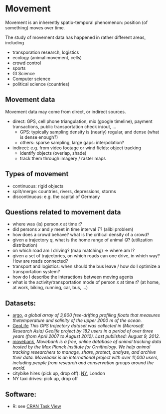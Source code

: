 # Movement

Movement is an inherently spatio-temporal phenomenon: position
(of something) moves over time.

The study of movement data has happened in rather different areas, including

* transporation research, logistics
* ecology (animal movement, cells)
* crowd control
* sports
* GI Science
* Computer science
* political science (countries)

## Movement data

Movement data may come from direct, or indirect sources.

* direct: GPS, cell phone triangulation, mix (google timeline), payment transactions, public transportation check in/out, ...
   - GPS: typically sampling density is (nearly) regular, and dense (what is dense enough?)
   - others: sparse sampling, large gaps: interpolation?
* indirect: e.g. from video footage or wind fields: object tracking
   - identify objects (overlap, shade)
   - track them through imagery / raster maps

## Types of movement

* continuous: rigid objects
* split/merge: countries, rivers, depressions, storms
* discontinuous: e.g. the capital of Germany

## Questions related to movement data

* where was (is) person $x$ at time $t$?
* did persons $x$ and $y$ meet in time interval $T$? (alibi problem)
* how does a crowd behave? what is the critical density of a crowd?
* given a trajectory $q$, what is the home range of animal $Q$? (utilization distribution)
* on which road am I driving? (map matching) $\Rightarrow$ where am I?
* given a set of trajectories, on which roads can one drive, in which way? How are roads connected?
* transport and logistics: when should the bus leave / how do I optimize a transportation system?
* how do I describe the interactions between moving agents
* what is the activity/transportation mode of person $x$ at time $t$? (at home, at work, biking, running, car, bus, ...)


## Datasets:

* [argo](http://www-argo.ucsd.edu/index.html), _a global array of 3,800 free-drifting profiling floats that measures thetemperature and salinity of the upper 2000 m of the ocean._
* [GeoLife](https://www.microsoft.com/en-us/download/details.aspx?id=52367) _This GPS trajectory dataset was collected in (Microsoft Research Asia) Geolife project by 182 users in a period of over three years (from April 2007 to August 2012). Last published: August 9, 2012._
* [movebank](https://www.movebank.org/), _Movebank is a free, online database of animal tracking data hosted by the Max Planck Institute for Ornithology. We help animal tracking researchers to manage, share, protect, analyze, and archive their data. Movebank is an international project with over 11,000 users, including people from research and conservation groups around the world._
* citybike hires (pick up, drop off): [NY](https://www.citibikenyc.com/system-data), London
* NY taxi drives: pick up, drop off

## Software:

* R: see [CRAN Task View](https://cran.r-project.org/web/views/SpatioTemporal.html)
